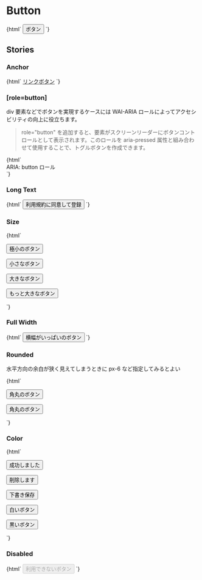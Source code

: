 
<Meta title="Buttons/Button" />

# Button

<Canvas>
  <Story name="Default">
    {html` <button type="button" class="jumpu-button">ボタン</button> `}
  </Story>
</Canvas>

## Stories

### Anchor

<Canvas>
  <Story name="Anchor">
    {html` <a href="#" class="jumpu-button">リンクボタン</a> `}
  </Story>
</Canvas>

### [role=button]

div 要素などでボタンを実現するケースには WAI-ARIA ロールによってアクセシビリティの向上に役立ちます。

<blockquote cite="https://developer.mozilla.org/ja/docs/Web/Accessibility/ARIA/Roles/button_role#accessibility_concerns">
  <p>
    role="button"
    を追加すると、要素がスクリーンリーダーにボタンコントロールとして表示されます。このロールを
    aria-pressed 属性と組み合わせて使用することで、トグルボタンを作成できます。
  </p>
</blockquote>

<Canvas>
  <Story name="[role=button]">
    {html`
      <div
        class="jumpu-button"
        id="saveChanges"
        tabindex="0"
        role="button"
        aria-pressed="false"
      >
        ARIA: button ロール
      </div>
    `}
  </Story>
</Canvas>

### Long Text

<Canvas>
  <Story name="Long Text">
    {html`
      <button type="button" class="jumpu-button">利用規約に同意して登録</button>
    `}
  </Story>
</Canvas>

### Size

<Canvas>
  <Story name="Size">
    {html`
      <p class="mb-4">
        <button type="button" class="jumpu-button text-xs">極小のボタン</button>
      </p>
      <p class="mb-4">
        <button type="button" class="jumpu-button text-sm">小さなボタン</button>
      </p>
      <p class="mb-4">
        <button type="button" class="jumpu-button text-lg">大きなボタン</button>
      </p>
      <p>
        <button type="button" class="jumpu-button text-xl">
          もっと大きなボタン
        </button>
      </p>
    `}
  </Story>
</Canvas>

### Full Width

<Canvas>
  <Story name="Full Width">
    {html`
      <button type="button" class="jumpu-button w-full">
        横幅がいっぱいのボタン
      </button>
    `}
  </Story>
</Canvas>

### Rounded

水平方向の余白が狭く見えてしまうときに px-6 など指定してみるとよい

<Canvas>
  <Story name="Rounded">
    {html`
      <p class="mb-4">
        <button type="button" class="jumpu-button rounded-full">
          角丸のボタン
        </button>
      </p>
      <p>
        <button type="button" class="jumpu-button rounded-full px-6">
          角丸のボタン
        </button>
      </p>
    `}
  </Story>
</Canvas>

### Color

<Canvas>
  <Story name="Color">
    {html`
      <p class="mb-4">
        <button type="button" class="jumpu-button bg-success">
          成功しました
        </button>
      </p>
      <p class="mb-4">
        <button type="button" class="jumpu-button bg-danger">削除します</button>
      </p>
      <p class="mb-4">
        <button type="button" class="jumpu-button bg-warning text-black">
          下書き保存
        </button>
      </p>
      <p class="mb-4">
        <button type="button" class="jumpu-button bg-gray-100 text-black">
          白いボタン
        </button>
      </p>
      <p>
        <button type="button" class="jumpu-button bg-gray-700">
          黒いボタン
        </button>
      </p>
    `}
  </Story>
</Canvas>

### Disabled

<Canvas>
  <Story name="Disabled">
    {html`
      <button type="button" disabled class="jumpu-button">
        利用できないボタン
      </button>
    `}
  </Story>
</Canvas>
